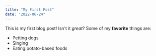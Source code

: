 ```yaml
---
title: "My First Post"
date: "2022-06-24"
---
```


This is my first blog post! Isn't it _great_?
Some of my **favorite** things are:

- Petting dogs
- Singing
- Eating potato-based foods
